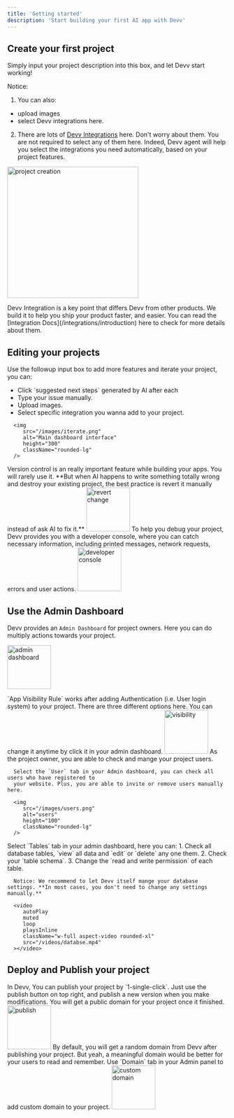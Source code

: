 ```yaml
---
title: 'Getting started'
description: 'Start building your first AI app with Devv'
---
```


## Create your first project

Simply input your project description into this box, and let Devv start working!

Notice:

1. You can also:

-  upload images
-  select Devv integrations here.

2. There are lots of [Devv Integrations](/integrations/introduction) here. Don't worry about them. You are not required to select any of them here. Indeed, Devv agent will help you select the integrations you need automatically, based on your project features.

<img
   src="/images/create-project.png"
   alt="project creation"
   height="300"
   className="rounded-lg"
/>

<AccordionGroup>
   <Accordion title="Use Devv Integrations">
      Devv Integration is a key point that differs Devv from other products. We
      build it to help you ship your product faster, and easier. You can read
      the [Integration Docs](/integrations/introduction) here to check for more
      details about them.
   </Accordion>
</AccordionGroup>

## Editing your projects

<AccordionGroup>
   <Accordion title="Add more features to your app">
      Use the followup input box to add more features and iterate your project,
      you can:
      <ul>
         <li> Click `suggested next steps` generated by AI after each</li>
         <li> Type your issue manually.</li>
         <li> Upload images.</li>
         <li> Select specific integration you wanna add to your project.</li>
      </ul>

      <img
         src="/images/iterate.png"
         alt="Main dashboard interface"
         height="300"
         className="rounded-lg"
      />

   </Accordion>
   <Accordion title="Revert a Change">
      Version control is an really important feature while building your apps.
      You will rarely use it. **But when AI happens to write something totally
      wrong and destroy your existing project, the best practice is revert it
      manually instead of ask AI to fix it.**
      <img
         src="/images/revert.gif"
         alt="revert change"
         height="100"
         className="rounded-lg"
      />
   </Accordion>
   <Accordion title="Devv Developer Console">
      To help you debug your project, Devv provides you with a developer console, where you can catch necessary information, including printed messages, network requests, errors and user actions.
      <img
         src="/images/console.gif"
         alt="developer console"
         height="100"
         className="rounded-lg"
      />
   </Accordion>
</AccordionGroup>

## Use the Admin Dashboard

Devv provides an `Admin Dashboard` for project owners. Here you can do multiply actions towards your project.

<img
   src="/images/admin.png"
   alt="admin dashboard"
   height="100"
   className="rounded-lg"
/>

<AccordionGroup>
   <Accordion title="Change App Visibility">
      `App Visibility Rule` works after adding Authentication (i.e. User login
      system) to your project. There are three different options here. You can
      change it anytime by click it in your admin dashboard.
      <img
         src="/images/visibility.png"
         alt="visibility"
         height="100"
         className="rounded-lg"
      />
   </Accordion>
   <Accordion title="User Management">
      As the project owner, you are able to check and mange your project users.

      Select the `User` tab in your Admin dashboard, you can check all users who have registered to
      your website. Plus, you are able to invite or remove users manually here.

      <img
         src="/images/users.png"
         alt="users"
         height="100"
         className="rounded-lg"
      />

   </Accordion>
   <Accordion title="Data Management">
      Select `Tables` tab in your admin dashboard, here you can:
      1. Check all database tables, `view` all data and `edit` or `delete` any one them.
      2. Check your `table schema`.
      3. Change the `read and write permission` of each table.

      Notice: We recommend to let Devv itself mange your database settings. **In most cases, you don't need to change any settings manually.**

      <video
         autoPlay
         muted
         loop
         playsInline
         className="w-full aspect-video rounded-xl"
         src="/videos/databse.mp4"
      ></video>

   </Accordion>
</AccordionGroup>

## Deploy and Publish your project

<AccordionGroup>
   <Accordion title="Publish your project">
      In Devv, You can publish your project by `1-single-click`. Just use the
      publish button on top right, and publish a new version when you make
      modifications. You will get a public domain for your project once it
      finished.
      <img
         src="/images/publish.png"
         alt="publish"
         height="100"
         className="rounded-lg"
      />
   </Accordion>
   <Accordion title="Add custom domain">
      By default, you will get a random domain from Devv after publishing your
      project. But yeah, a meaningful domain would be better for your users to
      read and remember. Use `Domain` tab in your Admin panel to add custom
      domain to your project.
      <img
         src="/images/custom-domain.png"
         alt="custom domain"
         height="100"
         className="rounded-lg"
      />
   </Accordion>
</AccordionGroup>
